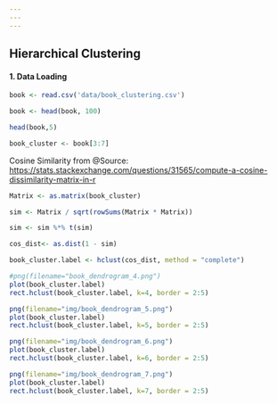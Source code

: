```yaml
---
---
---
```


## Hierarchical Clustering

#### 1. Data Loading

```r
book <- read.csv('data/book_clustering.csv')
```

```r
book <- head(book, 100)
```

```r
head(book,5)
```

```r
book_cluster <- book[3:7]
```

Cosine Similarity from @Source: <https://stats.stackexchange.com/questions/31565/compute-a-cosine-dissimilarity-matrix-in-r>

```r
Matrix <- as.matrix(book_cluster)
```

```r
sim <- Matrix / sqrt(rowSums(Matrix * Matrix))
```

```r
sim <- sim %*% t(sim)
```

```r
cos_dist<- as.dist(1 - sim)
```

```r
book_cluster.label <- hclust(cos_dist, method = "complete")
```

```r
#png(filename="book_dendrogram_4.png")
plot(book_cluster.label)
rect.hclust(book_cluster.label, k=4, border = 2:5)
```

```r
png(filename="img/book_dendrogram_5.png")
plot(book_cluster.label)
rect.hclust(book_cluster.label, k=5, border = 2:5)
```

```r
png(filename="img/book_dendrogram_6.png")
plot(book_cluster.label)
rect.hclust(book_cluster.label, k=6, border = 2:5)
```

```r
png(filename="img/book_dendrogram_7.png")
plot(book_cluster.label)
rect.hclust(book_cluster.label, k=7, border = 2:5)
```
